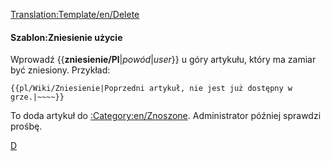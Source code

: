 <noinclude>[[Translation:Template/en/Delete]]</noinclude>{{en/Ambox| type  = delete
| text  = Ten artykuł jest w trakcie zniesienia.<p><strong>Powód:</strong> {{{1|Bez wsparcia}}}</p><p><strong>Żądanie:</strong> {{{2|Uzupełnień braków }}}</p>
}}<includeonly>{{{3|<!--[[Category:Requests for deletion]]-->[[Category:en/Znoszone]]}}}</includeonly><noinclude>

====Szablon:Zniesienie użycie====
Wprowadź <nowiki>{{</nowiki>'''zniesienie/Pl'''|''powód''|''user''<nowiki>}}</nowiki> u góry artykułu, który ma zamiar być zniesiony. Przykład:
<pre>{{pl/Wiki/Zniesienie|Poprzedni artykuł, nie jest już dostępny w grze.|~~~~}}</pre>
To doda artykuł do <!--[[:Category:Requests for deletion]]-->[[:Category:en/Znoszone]]. Administrator później sprawdzi prośbę.

<!--[[Category:Templates|D]][[Category:Message boxes|D]]-->[[Category:pl/Community/InfoBox|D]]</noinclude>